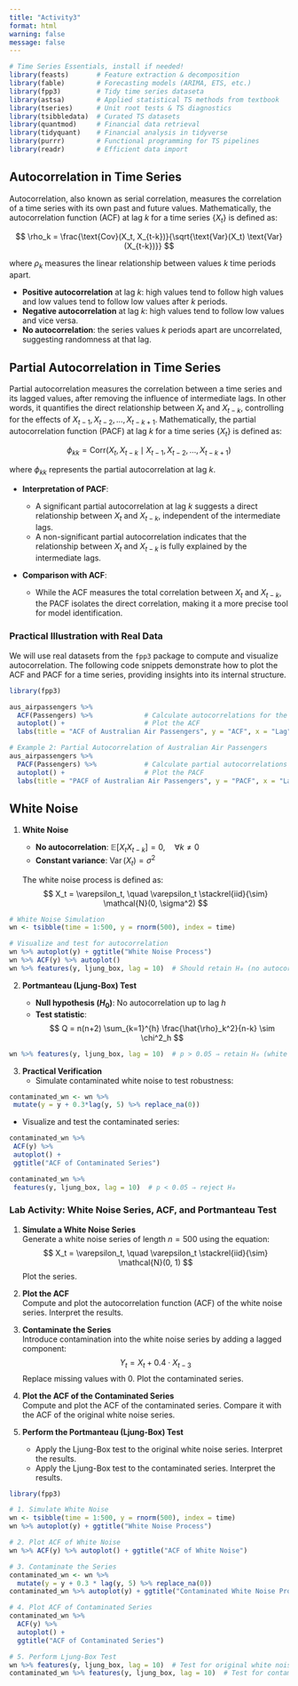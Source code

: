 ```yaml
---
title: "Activity3"
format: html
warning: false
message: false
---
```


```r
# Time Series Essentials, install if needed!
library(feasts)       # Feature extraction & decomposition
library(fable)        # Forecasting models (ARIMA, ETS, etc.)
library(fpp3)         # Tidy time series dataseta
library(astsa)        # Applied statistical TS methods from textbook
library(tseries)      # Unit root tests & TS diagnostics
library(tsibbledata)  # Curated TS datasets
library(quantmod)     # Financial data retrieval
library(tidyquant)    # Financial analysis in tidyverse
library(purrr)        # Functional programming for TS pipelines
library(readr)        # Efficient data import
```


## Autocorrelation in Time Series

Autocorrelation, also known as serial correlation, measures the correlation of a time series with its own past and future values. Mathematically, the autocorrelation function (ACF) at lag $k$ for a time series $\{X_t\}$ is defined as:

$$
\rho_k = \frac{\text{Cov}(X_t, X_{t-k})}{\sqrt{\text{Var}(X_t) \text{Var}(X_{t-k})}}
$$

where $\rho_k$ measures the linear relationship between values $k$ time periods apart.

- **Positive autocorrelation** at lag $k$: high values tend to follow high values and low values tend to follow low values after $k$ periods.
- **Negative autocorrelation** at lag $k$: high values tend to follow low values and vice versa.
- **No autocorrelation**: the series values $k$ periods apart are uncorrelated, suggesting randomness at that lag.

## Partial Autocorrelation in Time Series

Partial autocorrelation measures the correlation between a time series and its lagged values, after removing the influence of intermediate lags. In other words, it quantifies the direct relationship between $X_t$ and $X_{t-k}$, controlling for the effects of $X_{t-1}, X_{t-2}, \dots, X_{t-k+1}$. Mathematically, the partial autocorrelation function (PACF) at lag $k$ for a time series $\{X_t\}$ is defined as:

$$
\phi_{kk} = \text{Corr}(X_t, X_{t-k} \mid X_{t-1}, X_{t-2}, \dots, X_{t-k+1})
$$

where $\phi_{kk}$ represents the partial autocorrelation at lag $k$.

- **Interpretation of PACF**:

  - A significant partial autocorrelation at lag $k$ suggests a direct relationship between $X_t$ and $X_{t-k}$, independent of the intermediate lags.
  - A non-significant partial autocorrelation indicates that the relationship between $X_t$ and $X_{t-k}$ is fully explained by the intermediate lags.


- **Comparison with ACF**:

  - While the ACF measures the total correlation between $X_t$ and $X_{t-k}$, the PACF isolates the direct correlation, making it a more precise tool for model identification.


### Practical Illustration with Real Data

We will use real datasets from the `fpp3` package to compute and visualize autocorrelation. The following code snippets demonstrate how to plot the ACF and PACF for a time series, providing insights into its internal structure.

```r
library(fpp3)

aus_airpassengers %>%
  ACF(Passengers) %>%             # Calculate autocorrelations for the Passengers series
  autoplot() +                    # Plot the ACF
  labs(title = "ACF of Australian Air Passengers", y = "ACF", x = "Lag")

# Example 2: Partial Autocorrelation of Australian Air Passengers
aus_airpassengers %>%
  PACF(Passengers) %>%            # Calculate partial autocorrelations for the Passengers series
  autoplot() +                    # Plot the PACF
  labs(title = "PACF of Australian Air Passengers", y = "PACF", x = "Lag")

```


## White Noise


1. **White Noise**  

   - **No autocorrelation**: $\mathbb{E}[X_t X_{t-k}] = 0, \quad \forall k \neq 0$  
   - **Constant variance**: $\operatorname{Var}(X_t) = \sigma^2$  

   The white noise process is defined as:  
   $$
   X_t = \varepsilon_t, \quad \varepsilon_t \stackrel{iid}{\sim} \mathcal{N}(0, \sigma^2)
   $$

```r
# White Noise Simulation
wn <- tsibble(time = 1:500, y = rnorm(500), index = time)

# Visualize and test for autocorrelation
wn %>% autoplot(y) + ggtitle("White Noise Process")
wn %>% ACF(y) %>% autoplot()
wn %>% features(y, ljung_box, lag = 10)  # Should retain H₀ (no autocorrelation)
```

2. **Portmanteau (Ljung-Box) Test**  

   - **Null hypothesis ($H_0$)**: No autocorrelation up to lag $h$  
   - **Test statistic**:  
     $$
     Q = n(n+2) \sum_{k=1}^{h} \frac{\hat{\rho}_k^2}{n-k} \sim \chi^2_h
     $$

```r
wn %>% features(y, ljung_box, lag = 10)  # p > 0.05 ⇒ retain H₀ (white noise)
```

3. **Practical Verification**  
   - Simulate contaminated white noise to test robustness: 
   
```r
contaminated_wn <- wn %>% 
 mutate(y = y + 0.3*lag(y, 5) %>% replace_na(0))
```

   - Visualize and test the contaminated series:  
   
```r
contaminated_wn %>% 
 ACF(y) %>% 
 autoplot() + 
 ggtitle("ACF of Contaminated Series")

contaminated_wn %>% 
 features(y, ljung_box, lag = 10)  # p < 0.05 ⇒ reject H₀
```


### Lab Activity: White Noise Series, ACF, and Portmanteau Test

1. **Simulate a White Noise Series**  
   Generate a white noise series of length $n = 500$ using the equation:
   $$
   X_t = \varepsilon_t, \quad \varepsilon_t \stackrel{iid}{\sim} \mathcal{N}(0, 1)
   $$
   Plot the series.

2. **Plot the ACF**  
   Compute and plot the autocorrelation function (ACF) of the white noise series. Interpret the results.

3. **Contaminate the Series**  
   Introduce contamination into the white noise series by adding a lagged component:
   $$
   Y_t = X_t + 0.4 \cdot X_{t-3}
   $$
   Replace missing values with 0. Plot the contaminated series.

4. **Plot the ACF of the Contaminated Series**  
   Compute and plot the ACF of the contaminated series. Compare it with the ACF of the original white noise series.

5. **Perform the Portmanteau (Ljung-Box) Test**  
   - Apply the Ljung-Box test to the original white noise series. Interpret the results.
   - Apply the Ljung-Box test to the contaminated series. Interpret the results.
   



```r
library(fpp3)

# 1. Simulate White Noise
wn <- tsibble(time = 1:500, y = rnorm(500), index = time)
wn %>% autoplot(y) + ggtitle("White Noise Process")

# 2. Plot ACF of White Noise
wn %>% ACF(y) %>% autoplot() + ggtitle("ACF of White Noise")

# 3. Contaminate the Series
contaminated_wn <- wn %>% 
  mutate(y = y + 0.3 * lag(y, 5) %>% replace_na(0))
contaminated_wn %>% autoplot(y) + ggtitle("Contaminated White Noise Process")

# 4. Plot ACF of Contaminated Series
contaminated_wn %>% 
  ACF(y) %>% 
  autoplot() + 
  ggtitle("ACF of Contaminated Series")

# 5. Perform Ljung-Box Test
wn %>% features(y, ljung_box, lag = 10)  # Test for original white noise
contaminated_wn %>% features(y, ljung_box, lag = 10)  # Test for contaminated series
```

